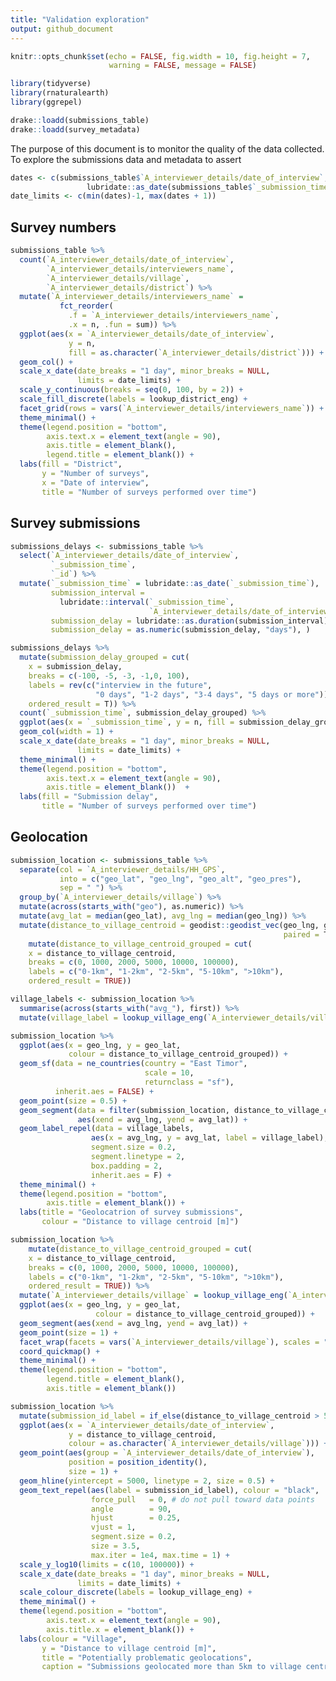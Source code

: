 ```yaml
---
title: "Validation exploration"
output: github_document
---
```


```r
knitr::opts_chunk$set(echo = FALSE, fig.width = 10, fig.height = 7, 
                      warning = FALSE, message = FALSE)

library(tidyverse)
library(rnaturalearth)
library(ggrepel)

drake::loadd(submissions_table)
drake::loadd(survey_metadata)
```

The purpose of this document is to monitor the quality of the data collected. 
To explore the submissions data and metadata to assert 

```r
dates <- c(submissions_table$`A_interviewer_details/date_of_interview`, 
                 lubridate::as_date(submissions_table$`_submission_time`)) 
date_limits <- c(min(dates)-1, max(dates + 1))
```


## Survey numbers

```r
submissions_table %>%
  count(`A_interviewer_details/date_of_interview`,
        `A_interviewer_details/interviewers_name`,
        `A_interviewer_details/village`,
        `A_interviewer_details/district`) %>%
  mutate(`A_interviewer_details/interviewers_name` =
           fct_reorder(
             .f = `A_interviewer_details/interviewers_name`,
             .x = n, .fun = sum)) %>% 
  ggplot(aes(x = `A_interviewer_details/date_of_interview`,
             y = n,
             fill = as.character(`A_interviewer_details/district`))) +
  geom_col() +
  scale_x_date(date_breaks = "1 day", minor_breaks = NULL, 
               limits = date_limits) +
  scale_y_continuous(breaks = seq(0, 100, by = 2)) +
  scale_fill_discrete(labels = lookup_district_eng) +
  facet_grid(rows = vars(`A_interviewer_details/interviewers_name`)) +
  theme_minimal() +
  theme(legend.position = "bottom",
        axis.text.x = element_text(angle = 90), 
        axis.title = element_blank(), 
        legend.title = element_blank()) +
  labs(fill = "District",
       y = "Number of surveys",
       x = "Date of interview", 
       title = "Number of surveys performed over time")
```

## Survey submissions

```r
submissions_delays <- submissions_table %>%
  select(`A_interviewer_details/date_of_interview`, 
         `_submission_time`, 
         `_id`) %>%
  mutate(`_submission_time` = lubridate::as_date(`_submission_time`), 
         submission_interval =
           lubridate::interval(`_submission_time`,
                               `A_interviewer_details/date_of_interview`), 
         submission_delay = lubridate::as.duration(submission_interval), 
         submission_delay = as.numeric(submission_delay, "days"), ) 

submissions_delays %>% 
  mutate(submission_delay_grouped = cut(
    x = submission_delay, 
    breaks = c(-100, -5, -3, -1,0, 100), 
    labels = rev(c("interview in the future", 
                   "0 days", "1-2 days", "3-4 days", "5 days or more")), 
    ordered_result = T)) %>% 
  count(`_submission_time`, submission_delay_grouped) %>%
  ggplot(aes(x = `_submission_time`, y = n, fill = submission_delay_grouped)) +
  geom_col(width = 1) +
  scale_x_date(date_breaks = "1 day", minor_breaks = NULL, 
               limits = date_limits) +
  theme_minimal() +
  theme(legend.position = "bottom",
        axis.text.x = element_text(angle = 90), 
        axis.title = element_blank())  +
  labs(fill = "Submission delay",
       title = "Number of surveys performed over time")
```

## Geolocation

```r
submission_location <- submissions_table %>%
  separate(col = `A_interviewer_details/HH_GPS`, 
           into = c("geo_lat", "geo_lng", "geo_alt", "geo_pres"), 
           sep = " ") %>%
  group_by(`A_interviewer_details/village`) %>%
  mutate(across(starts_with("geo"), as.numeric)) %>%
  mutate(avg_lat = median(geo_lat), avg_lng = median(geo_lng)) %>%
  mutate(distance_to_village_centroid = geodist::geodist_vec(geo_lng, geo_lat, avg_lng, avg_lat, 
                                                             paired = T, measure = "haversine")) %>%
    mutate(distance_to_village_centroid_grouped = cut(
    x = distance_to_village_centroid, 
    breaks = c(0, 1000, 2000, 5000, 10000, 100000), 
    labels = c("0-1km", "1-2km", "2-5km", "5-10km", ">10km"), 
    ordered_result = TRUE)) 

village_labels <- submission_location %>%
  summarise(across(starts_with("avg_"), first)) %>%
  mutate(village_label = lookup_village_eng(`A_interviewer_details/village`))

submission_location %>%
  ggplot(aes(x = geo_lng, y = geo_lat, 
             colour = distance_to_village_centroid_grouped)) +
  geom_sf(data = ne_countries(country = "East Timor", 
                              scale = 10,
                              returnclass = "sf"), 
          inherit.aes = FALSE) +
  geom_point(size = 0.5) +
  geom_segment(data = filter(submission_location, distance_to_village_centroid > 5000), 
               aes(xend = avg_lng, yend = avg_lat)) +
  geom_label_repel(data = village_labels, 
                  aes(x = avg_lng, y = avg_lat, label = village_label), 
                  segment.size = 0.2,
                  segment.linetype = 2,
                  box.padding = 2, 
                  inherit.aes = F) +
  theme_minimal() +
  theme(legend.position = "bottom", 
        axis.title = element_blank()) +
  labs(title = "Geolocatrion of survey submissions", 
       colour = "Distance to village centroid [m]")
```

```r
submission_location %>%
    mutate(distance_to_village_centroid_grouped = cut(
    x = distance_to_village_centroid, 
    breaks = c(0, 1000, 2000, 5000, 10000, 100000), 
    labels = c("0-1km", "1-2km", "2-5km", "5-10km", ">10km"), 
    ordered_result = TRUE)) %>%
  mutate(`A_interviewer_details/village` = lookup_village_eng(`A_interviewer_details/village`)) %>%
  ggplot(aes(x = geo_lng, y = geo_lat, 
                   colour = distance_to_village_centroid_grouped)) +
  geom_segment(aes(xend = avg_lng, yend = avg_lat)) +
  geom_point(size = 1) +
  facet_wrap(facets = vars(`A_interviewer_details/village`), scales = "free") +
  coord_quickmap() +
  theme_minimal() +
  theme(legend.position = "bottom", 
        legend.title = element_blank(), 
        axis.title = element_blank()) 
```

```r
submission_location %>%
  mutate(submission_id_label = if_else(distance_to_village_centroid > 5000, as.character(`_id`), "")) %>%
  ggplot(aes(x = `A_interviewer_details/date_of_interview`, 
             y = distance_to_village_centroid, 
             colour = as.character(`A_interviewer_details/village`))) +
  geom_point(aes(group = `A_interviewer_details/date_of_interview`), 
             position = position_identity(), 
             size = 1) +
  geom_hline(yintercept = 5000, linetype = 2, size = 0.5) +
  geom_text_repel(aes(label = submission_id_label), colour = "black", 
                  force_pull   = 0, # do not pull toward data points
                  angle        = 90,
                  hjust        = 0.25,
                  vjust = 1,
                  segment.size = 0.2,
                  size = 3.5,
                  max.iter = 1e4, max.time = 1) +
  scale_y_log10(limits = c(10, 100000)) +
  scale_x_date(date_breaks = "1 day", minor_breaks = NULL, 
               limits = date_limits) +
  scale_colour_discrete(labels = lookup_village_eng) +
  theme_minimal() +
  theme(legend.position = "bottom", 
        axis.text.x = element_text(angle = 90), 
        axis.title.x = element_blank()) +
  labs(colour = "Village", 
       y = "Distance to village centroid [m]", 
       title = "Potentially problematic geolocations", 
       caption = "Submissions geolocated more than 5km to village centroid are highlighted")
```

